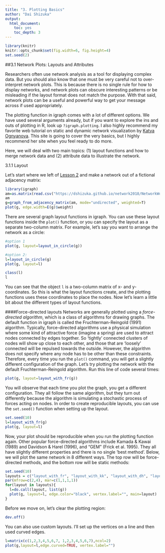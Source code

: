 ```yaml
---
title: "3. Plotting Basics"
author: "Dai Shizuka"
output: 
  html_document:
    toc: yes
    toc_depth: 3
---
```

```r
library(knitr)
knitr::opts_chunk$set(fig.width=6, fig.height=4) 
set.seed(2)
```

##3.1 Network Plots: Layouts and Attributes

Researchers often use network analysis as a tool for displaying complex data. But you should also know that one must be very careful not to over-interpret network plots. This is because there is no single rule for how to display networks, and network plots can obscure interesting patterns or be misleading if the layout format does not match the purpose. With that said, network plots can be a useful and powerful way to get your message across if used appropriately.


The plotting function in igraph comes with a lot of different options. We have used several arguments already, but if you want to explore the ins and outs of plotting in R, look up `?igraph.plotting`. I also highly recommend my favorite web tutorial on static and dynamic network visualization by [Katya Ognyanova](http://kateto.net/network-visualization). This site is going to cover the very basics, but I highly recommend her site when you feel ready to do more. 

Here, we will deal with two main topics: (1) layout functions and how to merge network data and (2) attribute data to illustrate the network.

3.1.1 Layout

Let's start where we left of [Lesson 2](02_dataformats.html) and make a network out of a fictional adjacency matrix:

```r
library(igraph)
am=as.matrix(read.csv("https://dshizuka.github.io/network2018/NetworkWorkshop_SampleData/sample_adjmatrix.csv", header=T, row.names=1))
am
g=graph_from_adjacency_matrix(am, mode="undirected", weighted=T)
plot(g, edge.width=E(g)$weight)
```

There are several graph layout functions in igraph. You can use these layout functions inside the `plot()` function, or you can specify the layout as a separate two-column matrix. For example, let’s say you want to arrange the network as a circle:

```r
#option 1
plot(g, layout=layout_in_circle(g))

#option 2:
l=layout_in_circle(g) 
plot(g, layout=l)
```


```r
class(l) 
l
```

You can see that the object `l` is a two-column matrix of x- and y-coordinates. So this is what the layout functions create, and the plotting functions uses these coordinates to place the nodes. Now let’s learn a little bit about the different types of layout functions.

####Force-directed layouts
Networks are generally plotted using a *force-directed algorithm*, which is a class of algorithms for drawing graphs. The default function in igraph is called the Fruchterman-Reingold (1991) algorithm. Typically, force-directed algorithms use a physical simulation where some kind of attractive force (imagine a spring) are used to attract nodes connected by edges together. So 'tightly' connected clusters of nodes will show up close to each other, and those that are 'loosely' connected will be repulsed towards the outside. However, the algorithm does not specify where any node has to be other than these constraints. Therefore, every time you run the `plot()` command, you will get a slightly different configuration of the graph. Let’s try plotting the network with the default Fruchterman-Reingold algorithm. Run this line of code several times:

```r
plot(g, layout=layout_with_fr(g))
```

You will observe that each time you plot the graph, you get a different configuration. They all follow the same algorithm, but they turn out differently because the algorithm is simulating a stochastic process of forces acting on nodes. In order to create reproducible layouts, you can use the `set.seed()` function when setting up the layout.

```r
set.seed(10) 
l=layout_with_fr(g) 
plot(g, layout=l)
```


Now, your plot should be reproducible when you run the plotting function again.
Other popular force-directed algorithms include Kamada & Kawai (1989) and Davidson & Harel (1996), and “GEM” (Frick et al. 1995). They all have slightly different properties and there is no single ‘best method’. Below, we will plot the same network in 8 different ways. The top row will be force-directed methods, and the bottom row will be static methods:

```r
set.seed(10)
layouts = c("layout_with_fr", "layout_with_kk", "layout_with_dh", "layout_with_gem", "layout_as_star", "layout_as_tree", "layout_in_circle", "layout_on_grid")
par(mfrow=c(2,4), mar=c(1,1,1,1))
for(layout in layouts){
  l=do.call(layout, list(g))
  plot(g, layout=l, edge.color="black", vertex.label="", main=layout)
}
```

Before we move on, let’s clear the plotting region:
```r
dev.off()
```

You can also use custom layouts. I'll set up the vertices on a line and then used curved edges.
```r
l=matrix(c(1,2,3,4,5,6,7, 1,2,3,4,5,6,7),ncol=2)
plot(g,layout=l,edge.curved=TRUE, vertex.label="")
```
